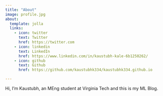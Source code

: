 ```yaml
---
title: "About"
image: profile.jpg
about:
  template: jolla
  links:
    - icon: twitter
      text: Twitter
      href: https://twitter.com
    - icon: linkedin
      text: LinkedIn
      href: https://www.linkedin.com/in/kaustubh-kale-6b1250262/
    - icon: github
      text: Github
      href: https://github.com/kaustubhk334/kaustubhk334.github.io

---
```


Hi, I'm Kaustubh, an MEng student at Virginia Tech and this is my ML Blog.
